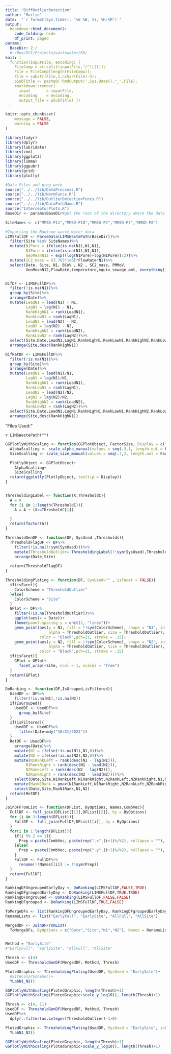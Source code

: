 ```yaml
---
title: "DiffOutlierDetection"
author: "Marlin"
date:  "`r format(Sys.time(), '%d %B, %Y, %H:%M')`"
output: 
  bookdown::html_document2: 
    code_folding: hide
    df_print: paged
params:
  BaseDir: Z:/
  #~/Box/DSI/Projects/wastewater/RD/
knit: (
  function(inputFile, encoding) { 
    FileComp = strsplit(inputFile,"/")[[1]];
    File = FileComp[length(FileComp)];
    File = substr(File,1,nchar(File)-4);
    pSubTitle <- paste0('RmdOutput/',Sys.Date(),"_",File);
    rmarkdown::render( 
      input       = inputFile, 
      encoding    = encoding, 
      output_file = pSubTitle) })
---
```


```r
knitr::opts_chunk$set(
	message = FALSE,
	warning = FALSE
)
```


```r
library(tidyr)
library(dplyr)
library(lubridate)
library(zoo)
library(ggplot2)
library(limma)
library(ggpubr)
library(grid)
library(plotly)

#Data Files and prep work
source("../../lib/DataProccess.R")
source("../../lib/NormFuncs.R")
source("../../lib/OutlierDetectionFuncs.R")
source("../../lib/DataPathName.R")
source("InterceptorPlots.R")
BaseDir <- params$BaseDir#get the root of the directory where the data is stored
```

```r
SiteNames <- c("MMSD-P11","MMSD-P18","MMSD-P2","MMSD-P7","MMSD-P8")

#Importing the Madison waste water data
LIMSFullDF <- ParseData(LIMSWastePath(BaseDir))%>%
  filter(Site %in% SiteNames)%>%
  mutate(N1Pure = ifelse(is.na(N1),N1,N1),
         N1Pure = ifelse(is.na(N1),N1,N1),
         GeoMeanN12 = exp((log(N1Pure)+log(N1Pure))/2))%>%
  mutate(SC2_mass = (3.785*1e6)*FlowRate*N1)%>%
  select(Date, Site, N1, BCoV , N2 , SC2_mass, PMMoV,
         GeoMeanN12,FlowRate,temperature,equiv_sewage_amt, everything())


DifDF <- LIMSFullDF%>%
  filter(!is.na(N1))%>%
  group_by(Site)%>%
  arrange(Date)%>%
  mutate(LeadN1 = lead(N1) - N1,
         LagN1 = lag(N1) - N1,
         RankHighN1 = rank(LeadN1),
         RankLowN1 = rank(LagN1),
         LeadN2 = lead(N2) - N2,
         LagN2 = lag(N2) - N2,
         RankHighN2 = rank(LeadN2),
         RankLowN2 = rank(LagN2))%>%
  select(Site,Date,LeadN1,LagN1,RankHighN1,RankLowN1,RankHighN2,RankLowN2,everything())%>%
  arrange(Site,desc(RankHighN1))

DifRatDF <- LIMSFullDF%>%
  filter(!is.na(N1))%>%
  group_by(Site)%>%
  arrange(Date)%>%
  mutate(LeadN1 = lead(N1)/N1,
         LagN1 = lag(N1)/N1,
         RankHighN1 = rank(LeadN1),
         RankLowN1 = rank(LagN1),
         LeadN2 = lead(N2)/N2,
         LagN2 = lag(N2)/N2,
         RankHighN2 = rank(LeadN2),
         RankLowN2 = rank(LagN2))%>%
  select(Site,Date,LeadN1,LagN1,RankHighN1,RankLowN1,RankHighN2,RankLowN2,everything())%>%
  arrange(Site,desc(RankHighN1))

```

"Files Used: "

`r LIMSWastePath("")`


```r
GGPlotlyWithScaling <- function(GGPlotObject, FactorSize, Display = c("Date","N1","N2")){
  AlphaScalling <- scale_alpha_manual(values = seq(.3,1, length.out = FactorSize))
  SizeScalling <- scale_size_manual(values = seq(.7,2, length.out = FactorSize))

  PlotlyObject <- GGPlotObject+
    AlphaScalling+
    SizeScalling
  return(ggplotly(PlotlyObject, tooltip = Display))
}


ThresholdingLabel <- function(X,ThresholdC){
  A = 0
  for (i in 1:length(ThresholdC)){
    A = A + (X<=ThresholdC[i])

  }
  return(factor(A))
}

ThresholdGenDF <- function(DF, SysUsed ,Thresholds){
  ThresholdFlagDF <- DF%>%
    filter(!is.na(!!sym(SysUsed)))%>%
    mutate(ThresholdOutlier= ThresholdingLabel(!!sym(SysUsed),Thresholds))%>%
    arrange(Date,Site)
  
  return(ThresholdFlagDF)
}

ThresholdingPloting <- function(DF, SysUsed="" , isFacet = FALSE){
  if(isFacet){
    ColorScheme = "ThresholdOutlier"
  }else{
    ColorScheme = "Site"
  }
  GPlot <- DF%>%
    filter(!is.na(ThresholdOutlier))%>%
    ggplot(aes(x = Date))+
    theme(panel.spacing.y = unit(2, "lines"))+
    geom_point(aes(y = N1, fill = !!sym(ColorScheme), shape = "N1", info = !!sym(SysUsed),
                   alpha = ThresholdOutlier, size = ThresholdOutlier),
               color = "Black",pch=21, stroke = .15)+
    geom_point(aes(y = N2, fill = !!sym(ColorScheme), shape = "N2", info = !!sym(SysUsed),
                   alpha = ThresholdOutlier, size = ThresholdOutlier),
               color = "Black",pch=21, stroke = .15)
  if(isFacet){
    GPlot = GPlot+
      facet_wrap(~Site, ncol = 1, scales = "free")
  }
  return(GPlot)
}

```


```r
DoRanking <- function(DF,IsGrouped,isFiltered){
  UsedDF <- DF%>%
    filter(!is.na(N1),!is.na(N2))
  if(IsGrouped){
    UsedDF <- UsedDF%>%
      group_by(Site)
  }
  if(isFiltered){
    UsedDF <- UsedDF%>%
      filter(Date<mdy("10/31/2021"))
  }
  RetDF <- UsedDF%>%
    arrange(Date)%>%
    mutate(N1 = ifelse(!is.na(N1),N1,0))%>%
    mutate(N2 = ifelse(!is.na(N2),N2,0))%>%
    mutate(N1RankLeft = rank(desc(N1 - lag(N1))),
         N1RankRight = rank(desc(N1 - lead(N1))),
         N2RankLeft = rank(desc(N2 - lag(N2))),
         N2RankRight = rank(desc(N2 - lead(N2))))%>%
    select(Date,Site,N1RankLeft,N1RankRight,N2RankLeft,N2RankRight,N1,N2)%>%
    mutate(MaxN1Rank = pmax(N1RankLeft,N1RankRight,N2RankLeft,N2RankRight))%>%
    select(Date,Site,MaxN1Rank,N1,N2)
  return(RetDF)
}

JoinDFFromList <- function(DFList, ByOptions, Names,CombVec){
  FullDF <- full_join(DFList[[1]],DFList[[2]], by = ByOptions)
  for (i in 3:length(DFList)){
    FullDF <- full_join(FullDF,DFList[[i]], by = ByOptions)
  }
  for(i in 1:length(DFList)){
    if(i %% 2 == 1){
      Prep = paste(CombVec, paste(rep(".x",(i+1)%/%2), collapse = ""), sep = "")
    }else{
      Prep = paste(CombVec, paste(rep(".y",(i+1)%/%2), collapse = ""), sep = "")
    }
    FullDF <- FullDF%>%
      rename(!!Names[[i]] := !!sym(Prep))
  }
  return(FullDF)
}
```


```r
RankingDFUngroupedEarlyDay <- DoRanking(LIMSFullDF,FALSE,TRUE)
RankingDFgroupedEarlyDay <- DoRanking(LIMSFullDF,TRUE,TRUE)
RankingDFUngrouped <- DoRanking(LIMSFullDF,FALSE,FALSE)
RankingDFgrouped <- DoRanking(LIMSFullDF,TRUE,FALSE)

ToMergeDFs <- list(RankingDFUngroupedEarlyDay, RankingDFgroupedEarlyDay, RankingDFUngrouped, RankingDFgrouped)
RenameLists <- list("EarlyFull", "EarlySite", "AllFull", "AllSite")

MergedDF <- JoinDFFromList(
  ToMergeDFs, ByOptions = c("Date","Site","N1","N2"), Names = RenameLists, CombVec = "MaxN1Rank")



```


```r
Method = "EarlySite"
#"EarlyFull", "EarlySite", "AllFull", "AllSite"

Thresh <- c(4)
UsedDF <- ThresholdGenDF(MergedDF, Method, Thresh)

PlotedGraphic <- ThresholdingPloting(UsedDF, SysUsed = "EarlySite")+
  #SiteColorScheme()+
  YLabN1_N2()

GGPlotlyWithScaling(PlotedGraphic, length(Thresh)+1)
GGPlotlyWithScaling(PlotedGraphic+scale_y_log10(), length(Thresh)+1)
```


```r

Thresh <- c(4, 11)
UsedDF <- ThresholdGenDF(MergedDF, Method, Thresh)
UsedDF%>%
  dplyr::filter(as.integer(ThresholdOutlier)-1>0)

PlotedGraphic <- ThresholdingPloting(UsedDF, SysUsed = "EarlySite", isFacet =TRUE)+
  YLabN1_N2()

GGPlotlyWithScaling(PlotedGraphic, length(Thresh)+1)
GGPlotlyWithScaling(PlotedGraphic+scale_y_log10(), length(Thresh)+1)
```